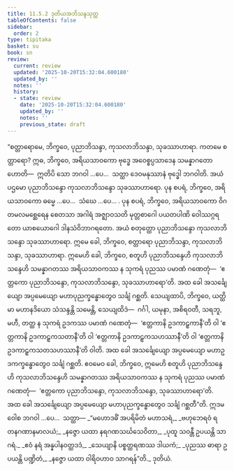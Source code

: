 ```yaml
---
title: 11.5.2 ဒုတိယအဘိသန္ဒသုတ္တ
tableOfContents: false
sidebar:
  order: 2
type: tipitaka
basket: su
book: sn
review:
  current: review
  updated: '2025-10-20T15:32:04.600180'
  updated_by: ''
  notes: ''
  history:
  - state: review
    date: '2025-10-20T15:32:04.600180'
    updated_by: ''
    notes: ''
    previous_state: draft
---
```



<DynamicBreadcrumb />


<ReviewStatus review={frontmatter.review} showDetails={true} />

<HypothesisAnnotation frontmatter={frontmatter} />

<Division number="1038" book="sn" e="ch" v="18" p="433">

<Paragraph number="2054" book="sn">
“စတ္တာရောမေ, ဘိက္ခဝေ, ပုညာဘိသန္ဒာ, ကုသလာဘိသန္ဒာ, သုခဿာဟာရာ. ကတမေ စတ္တာရော? ဣဓ, ဘိက္ခဝေ, အရိယသာဝကော ဗုဒ္ဓေ အဝေစ္စပ္ပသာဒေန သမန္နာဂတော ဟောတိ—  ဣတိပိ သော ဘဂဝါ …ပေ…  သတ္ထာ ဒေဝမနုဿာနံ ဗုဒ္ဓေါ ဘဂဝါတိ. အယံ ပဌမော ပုညာဘိသန္ဒော ကုသလာဘိသန္ဒော သုခဿာဟာရော.
</Paragraph>

<Paragraph number="2055" book="sn">
ပုန စပရံ, ဘိက္ခဝေ, အရိယသာဝကော ဓမ္မေ …ပေ…  သံဃေ …ပေ… .
</Paragraph>

<Paragraph number="2056" book="sn">
ပုန စပရံ, ဘိက္ခဝေ, အရိယသာဝကော ဝိဂတမလမစ္ဆေရေန စေတသာ အဂါရံ အဇ္ဈာဝသတိ မုတ္တစာဂေါ ပယတပါဏိ ဝေါဿဂ္ဂရတော ယာစယောဂေါ ဒါနသံဝိဘာဂရတော. အယံ စတုတ္ထော ပုညာဘိသန္ဒော ကုသလာဘိသန္ဒော သုခဿာဟာရော. ဣမေ ခေါ, ဘိက္ခဝေ, စတ္တာရော ပုညာဘိသန္ဒာ, ကုသလာဘိသန္ဒာ, သုခဿာဟာရာ.
</Paragraph>

<Paragraph number="2057" book="sn">
ဣမေဟိ ခေါ, ဘိက္ခဝေ, စတူဟိ ပုညာဘိသန္ဒေဟိ ကုသလာဘိသန္ဒေဟိ သမန္နာဂတဿ အရိယသာဝကဿ န သုကရံ ပုညဿ ပမာဏံ ဂဏေတုံ—  ‘ဧတ္တကော ပုညာဘိသန္ဒော, ကုသလာဘိသန္ဒော, သုခဿာဟာရော’တိ. အထ ခေါ အသင်္ချေယျော အပ္ပမေယျော မဟာပုညက္ခန္ဓောတွေဝ သင်္ချံ ဂစ္ဆတိ.
</Paragraph>

<Paragraph number="2058" book="sn">
သေယျထာပိ, ဘိက္ခဝေ, ယတ္ထိမာ မဟာနဒိယော သံသန္ဒန္တိ သမေန္တိ, သေယျထိဒံ—  ဂင်္ဂါ, ယမုနာ, အစိရဝတီ, သရဘူ, မဟီ, တတ္ထ န သုကရံ ဥဒကဿ ပမာဏံ ဂဏေတုံ—  ‘ဧတ္တကာနိ ဥဒကာဠှကာနီ’တိ ဝါ ‘ဧတ္တကာနိ ဥဒကာဠှကသတာနီ’တိ ဝါ ‘ဧတ္တကာနိ ဥဒကာဠှကသဟဿာနီ’တိ ဝါ ‘ဧတ္တကာနိ ဥဒကာဠှကသတသဟဿာနီ’တိ ဝါတိ. အထ ခေါ အသင်္ချေယျော အပ္ပမေယျော မဟာဥဒကက္ခန္ဓောတွေဝ သင်္ချံ ဂစ္ဆတိ. ဧဝမေဝ ခေါ, ဘိက္ခဝေ, ဣမေဟိ စတူဟိ ပုညာဘိသန္ဒေဟိ ကုသလာဘိသန္ဒေဟိ သမန္နာဂတဿ အရိယသာဝကဿ န သုကရံ ပုညဿ ပမာဏံ ဂဏေတုံ—  ‘ဧတ္တကော ပုညာဘိသန္ဒော, ကုသလာဘိသန္ဒော, သုခဿာဟာရော’တိ. အထ ခေါ အသင်္ချေယျော အပ္ပမေယျော မဟာပုညက္ခန္ဓောတွေဝ သင်္ချံ ဂစ္ဆတီ”တိ. ဣဒမဝေါစ ဘဂဝါ …ပေ…  သတ္ထာ—
</Paragraph>

<Paragraph number="2059" type="verses" book="sn">
_“မဟောဒဓိံ အပရိမိတံ မဟာသရံ,_  
_ဗဟုဘေရဝံ ရတနဂဏာနမာလယံ;_  
_နဇ္ဇော ယထာ နရဂဏသင်္ဃသေဝိတာ,_  
_ပုထူ သဝန္တီ ဥပယန္တိ သာဂရံ._  

</Paragraph>

<Paragraph number="2060" type="verses" book="sn">
_ဧဝံ နရံ အန္နပါနဝတ္ထဒဒံ,_  
_သေယျာနိ ပစ္စတ္ထရဏဿ ဒါယကံ;_  
_ပုညဿ ဓာရာ ဥပယန္တိ ပဏ္ဍိတံ,_  
_နဇ္ဇော ယထာ ဝါရိဝဟာဝ သာဂရန်”တိ._  


</Paragraph>
</Division>

<Paragraph number="2061" type="center" book="sn">
ဒုတိယံ.
</Paragraph>